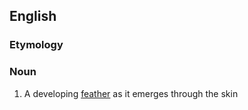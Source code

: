 ==English==

===Etymology===
{{compound|en|pin|feather}}

===Noun===
{{en-noun}}

# A developing [[feather]] as it emerges through the skin